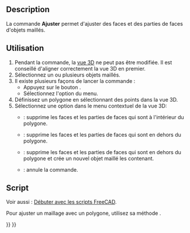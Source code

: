 <languages/>

{{Docnav/fr
|[[Mesh_PolyCut/fr|Couper]]
|[[Mesh_TrimByPlane/fr|Ajuster par plan]]
|[[Mesh_Workbench/fr|Atelier Mesh]]
|IconL=Mesh_PolyCut.svg
|IconR=Mesh_TrimByPlane.svg
|IconC=Workbench_Mesh.svg
}}

{{GuiCommand/fr
|Name=Mesh PolyTrim
|Name/fr=Mesh Ajuster
|MenuLocation=Maillages → Couper → Ajuster le maillage
|Workbenches=[[Mesh_Workbench/fr|Mesh]]
|SeeAlso=[[Mesh_PolyCut/fr|Mesh Couper le maillage]], [[Mesh_TrimByPlane/fr|Mesh Ajuster par plan]]
}}

==Description==

La commande '''Ajuster''' permet d'ajuster des faces et des parties de faces d'objets maillés.

<span id="Usage"></span>
==Utilisation==

# Pendant la commande, la [[3D_view/fr|vue 3D]] ne peut pas être modifiée. Il est conseillé d'aligner correctement la vue 3D en premier.
# Sélectionnez un ou plusieurs objets maillés.
# Il existe plusieurs façons de lancer la commande :
#* Appuyez sur le bouton {{Button|[[Image:Mesh_PolyTrim.svg|16px]] [[Mesh_PolyTrim/fr|Ajuster le maillage]]}}.
#* Sélectionnez l'option {{MenuCommand|Maillages → Couper → [[Image:Mesh_PolyTrim.svg|16px]] Ajuster le maillage}} du menu.
# Définissez un polygone en sélectionnant des points dans la vue 3D.
# Sélectionnez une option dans le menu contextuel de la vue 3D:
#* {{MenuCommand|Intérieur}} : supprime les faces et les parties de faces qui sont à l'intérieur du polygone.
#* {{MenuCommand|Extérieur}} : supprime les faces et les parties de faces qui sont en dehors du polygone.
#* {{MenuCommand|Recomposer}} : supprime les faces et les parties de faces qui sont en dehors du polygone et crée un nouvel objet maillé les contenant.
#* {{MenuCommand|Annuler}} : annule la commande.

<span id="Scripting"></span>
==Script==

Voir aussi : [[FreeCAD_Scripting_Basics/fr|Débuter avec les scripts FreeCAD]].

Pour ajuster un maillage avec un polygone, utilisez sa méthode {{incode|trim}}.

{{Code|code=
import FreeCAD as App
import Mesh

# Create a non-parametric box-shaped mesh:
msh = App.ActiveDocument.addObject("Mesh::Feature", "Mesh")
msh.Mesh = Mesh.createBox(30, 40, 50)
msh.ViewObject.DisplayMode = "Flat Lines"

# Define some points:
p1 = App.Vector(0, 0, 0)
p2 = App.Vector(60, 0, 0)
p3 = App.Vector(60, 60, 0)

# We need to work on a copy of the msh.Mesh object:
new_msh = msh.Mesh.copy()

# Trim that copy:
new_msh.trim([p1, p2, p3], 0) # 2nd argument: 0=inner, 1=outer.

# Update msh.Mesh:
msh.Mesh = new_msh
}}


{{Docnav/fr
|[[Mesh_PolyCut/fr|Couper]]
|[[Mesh_TrimByPlane/fr|Ajuster par plan]]
|[[Mesh_Workbench/fr|Atelier Mesh]]
|IconL=Mesh_PolyCut.svg
|IconR=Mesh_TrimByPlane.svg
|IconC=Workbench_Mesh.svg
}}

{{Mesh Tools navi{{#translation:}}}}
{{Userdocnavi{{#translation:}}}}